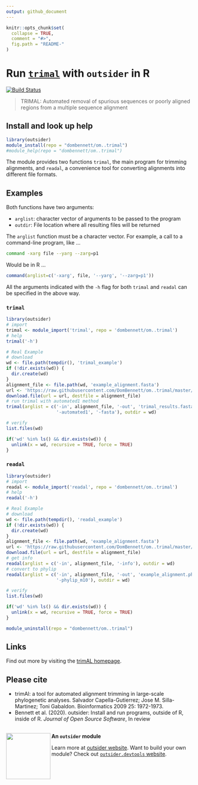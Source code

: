```yaml
---
output: github_document
---
```

<!--
The README should be used to describe the program. It acts like the homepage of
your module.

Edit README.Rmd not README.md. The .Rmd file can be knitted to parse real-code
examples and show their output in the .md file.

To knit, use devtools::build_readme() or outsider.devtools::build()

Edit the template to describe your program: how to install, import and run;
run exemplary, small demonstrations; present key arguments; provide links and
references to the program that the module wraps.

Learn more about markdown and Rmarkdown:
https://daringfireball.net/projects/markdown/syntax
https://rmarkdown.rstudio.com/
-->

```r
knitr::opts_chunk$set(
  collapse = TRUE,
  comment = "#>",
  fig.path = "README-"
)
```

# Run [`trimal`](http://trimal.cgenomics.org/) with `outsider` in R

[![Build Status](https://travis-ci.org/dombennett/om..trimal.svg?branch=master)](https://travis-ci.org/dombennett/om..trimal)

> TRIMAL: Automated removal of spurious sequences or poorly aligned regions from
a multiple sequence alignment


<!-- Install information -->
## Install and look up help

```r
library(outsider)
module_install(repo = "dombennett/om..trimal")
#module_help(repo = "dombennett/om..trimal")
```

The module provides two functions `trimal`, the main program for trimming
alignments, and `readal`, a convenience tool for converting alignments into
different file formats.

## Examples

Both functions have two arguments:

* `arglist`: character vector of arguments to be passed to the program
* `outdir`: File location where all resulting files will be returned

The `arglist` function must be a character vector. For example, a call to a
command-line program, like ...

```bash
command -xarg file --yarg --zarg=p1
```

Would be in R ...

```r
command(arglist=c('-xarg', file, '--yarg', '--zarg=p1'))
```

All the arguments indicated with the `-h` flag for both `trimal` and `readal`
can be specified in the above way.

### `trimal`

```r
library(outsider)
# import
trimal <- module_import('trimal', repo = 'dombennett/om..trimal')
# help
trimal('-h')

# Real Example
# download
wd <- file.path(tempdir(), 'trimal_example')
if (!dir.exists(wd)) {
  dir.create(wd)
}
alignment_file <- file.path(wd, 'example_alignment.fasta')
url <- 'https://raw.githubusercontent.com/DomBennett/om..trimal/master/example_alignment.fasta'
download.file(url = url, destfile = alignment_file)
# run trimal with automated1 method
trimal(arglist = c('-in', alignment_file, '-out', 'trimal_results.fasta',
                   '-automated1', '-fasta'), outdir = wd)

# verify
list.files(wd)
```

```r
if('wd' %in% ls() && dir.exists(wd)) {
  unlink(x = wd, recursive = TRUE, force = TRUE)
}
```

### `readal`

```r
library(outsider)
# import
readal <- module_import('readal', repo = 'dombennett/om..trimal')
# help
readal('-h')

# Real Example
# download
wd <- file.path(tempdir(), 'readal_example')
if (!dir.exists(wd)) {
  dir.create(wd)
}
alignment_file <- file.path(wd, 'example_alignment.fasta')
url <- 'https://raw.githubusercontent.com/DomBennett/om..trimal/master/example_alignment.fasta'
download.file(url = url, destfile = alignment_file)
# get info
readal(arglist = c('-in', alignment_file, '-info'), outdir = wd)
# convert to phylip
readal(arglist = c('-in', alignment_file, '-out', 'example_alignment.phylip',
                   '-phylip_m10'), outdir = wd)

# verify
list.files(wd)
```

```r
if('wd' %in% ls() && dir.exists(wd)) {
  unlink(x = wd, recursive = TRUE, force = TRUE)
}
```

```r
module_uninstall(repo = "dombennett/om..trimal")
```

## Links

Find out more by visiting the
[trimAL homepage](http://trimal.cgenomics.org/).

## Please cite

* trimAl: a tool for automated alignment trimming in large-scale phylogenetic
analyses. Salvador Capella-Gutierrez; Jose M. Silla-Martinez; Toni Gabaldon.
Bioinformatics 2009 25: 1972-1973.
* Bennett et al. (2020). outsider: Install and run programs, outside of R,
inside of R. *Journal of Open Source Software*, In review


<!-- Footer -->
---

<img align="left" width="120" height="125" src="https://raw.githubusercontent.com/AntonelliLab/outsider/master/logo.png">

**An `outsider` module**

Learn more at [outsider website](https://antonellilab.github.io/outsider/).
Want to build your own module? Check out [`outsider.devtools` website](https://antonellilab.github.io/outsider.devtools/).
